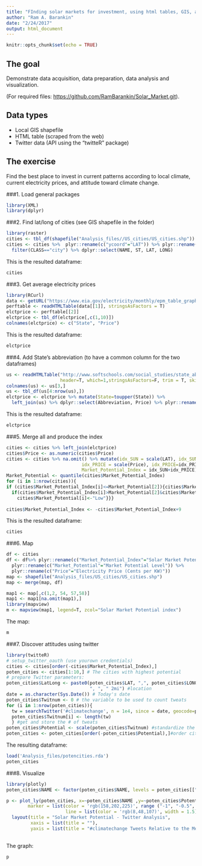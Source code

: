 ```yaml
---
title: "FInding solar markets for investment, using html tables, GIS, and Twitter - an exercise"
author: "Ram A. Barankin"
date: "2/24/2017"
output: html_document
---
```


```r
knitr::opts_chunk$set(echo = TRUE)
```

## The goal
Demonstrate data acquisition, data preparation, data analysis and visualization.

(For required files: <https://github.com/RamBarankin/Solar_Market.git>).

## Data types
- Local GIS shapefile
- HTML table (scraped from the web)
- Twitter data (API using the "twitteR" package)

## The exercise
Find the best place to invest in current patterns according to local climate, current electricity prices, and attitude toward climate change.

###1. Load general packages
```r
library(XML)
library(dplyr)
```

###2. Find lat/long of cities (see GIS shapefile in the folder)
```r
library(raster)
cities <- tbl_df(shapefile("Analysis_files//US_cities/US_cities.shp")) 
cities <- cities %>%  plyr::rename(c("ycoord"="LAT")) %>% plyr::rename(c("xcoord"="LONG")) %>% 
  filter(CLASS=="city") %>% dplyr::select(NAME, ST, LAT, LONG)
```
This is the resulted dataframe:
```r
cities
```

###3. Get average electricity prices
```r
library(RCurl)
data <- getURL("https://www.eia.gov/electricity/monthly/epm_table_grapher.cfm?t=epmt_5_6_a", ssl.verifypeer = FALSE)
perftable <- readHTMLTable(data[[1]], stringsAsFactors = T)
elctprice <- perftable[[2]]
elctprice <- tbl_df(elctprice[,c(1,10)])
colnames(elctprice) <- c("State", "Price")
```
This is the resulted dataframe:
```r
elctprice
```

###4. Add State's abbreviation (to have a common column for the two dataframes)
```r
us <- readHTMLTable("http://www.softschools.com/social_studies/state_abbreviations/",  
                    header=T, which=1,stringsAsFactors=F, trim = T, skip.rows = 3)
colnames(us) <- us[3,]
us <- tbl_df(us[4:nrow(us),])
elctprice <- elctprice %>% mutate(State=toupper(State)) %>%
  left_join(us) %>% dplyr::select(Abbreviation, Price) %>% plyr::rename(c("Abbreviation"="ST")) %>% na.omit()
```
This is the resulted dataframe:
```r
elctprice
```

###5. Merge all and produce the index
```r
cities <- cities %>% left_join(elctprice)
cities$Price <- as.numeric(cities$Price)
cities <- cities %>% na.omit() %>% mutate(idx_SUN = scale(LAT), idx_SUN=idx_SUN+abs(min(idx_SUN)),
                            idx_PRICE = scale(Price), idx_PRICE=idx_PRICE+abs(min(idx_PRICE)),
                            Market_Potential_Index = idx_SUN+idx_PRICE)
Market_Potential <- quantile(cities$Market_Potential_Index)
for (i in 1:nrow(cities)){
if (cities$Market_Potential_Index[i]<=Market_Potential[2]){cities$Market_Potential[i]<-"High"} else{
  if(cities$Market_Potential_Index[i]>Market_Potential[2]&cities$Market_Potential_Index[i]<=Market_Potential[3]){ cities$Market_Potential[i]<-"Medium"} else{
    cities$Market_Potential[i]<-"Low"}}}
  
cities$Market_Potential_Index <- -cities$Market_Potential_Index+9
```
This is the resulted dataframe:
```r
cities
```
###6. Map
```r
df <- cities
df <- df%>% plyr::rename(c("Market_Potential_Index"="Solar Market Potential index"))%>%
  plyr::rename(c("Market_Potential"="Market Potential Level")) %>% 
  plyr::rename(c("Price"="Electricity Price (Cents per KW)"))
map <- shapefile("Analysis_files/US_cities/US_cities.shp")
map <- merge(map, df)

map1 <- map[,c(1,2, 54, 57,58)]
map1 <- map1[na.omit(map1),]
library(mapview)
m <- mapview(map1, legend=T, zcol="Solar Market Potential index")
```
The map:
```r
m
```

###7. Discover attitudes using twitter
```r
library(twitteR)
# setup_twitter_oauth (use yourown credentials)
cities <- cities[order(-cities$Market_Potential_Index),]
poten_cities <- cities[1:10,] # The cities with highest potential
# prepare Twitter parameters:
poten_cities$LatLong <- paste0(poten_cities$LAT, ",", poten_cities$LONG,
                               ", ", " 2mi") #location
date = as.character(Sys.Date()) # Today's date
poten_cities$Twitnum <- 0 # the variable to be used to count tweats
for (i in 1:nrow(poten_cities)){
  tw = searchTwitter('#climatechange', n = 1e4, since = date, geocode=poten_cities$LatLong[i])
  poten_cities$Twitnum[i] <- length(tw)
  } #get and store the # of tweats
poten_cities$Potential <- scale(poten_cities$Twitnum) #standardize the # of tweats 
poten_cities <- poten_cities[order(-poten_cities$Potential),]#order cities according to tweets
```
The resulting dataframe:
```r
load('Analysis_files/potencities.rda')
poten_cities
```

###8. Visualize 
```r
library(plotly)
poten_cities$NAME <- factor(poten_cities$NAME, levels = poten_cities[["NAME"]])

p <- plot_ly(poten_cities, x=~poten_cities$NAME ,y=~poten_cities$Potential, type="bar", 
        marker = list(color = 'rgb(158,202,225)', range ("-1", "-0.5", "Mean", "0.5", "1"),
                      line = list(color = 'rgb(8,48,107)', width = 1.5))) %>%
  layout(title = "Solar Market Potential - Twitter Analysis",
         xaxis = list(title = ""),
         yaxis = list(title = "#climatechange Tweets Relative to the Mean"))
       
```      
The graph:
```r
p
```

